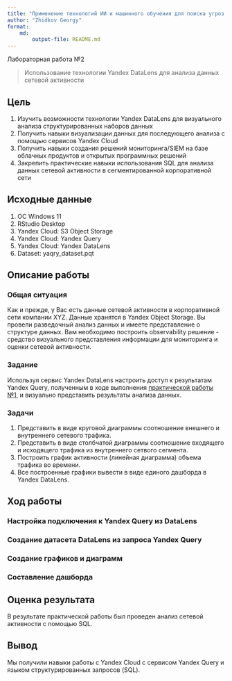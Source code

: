 ```yaml
---
title: "Применение технологий ИИ и машинного обучения для поиска угроз ИБ"
author: "Zhidkov Georgy"
format: 
    md:
        output-file: README.md
---
```


Лабораторная работа №2

> Использование технологии Yandex DataLens для анализа данных сетевой активности

## Цель

1.  Изучить возможности технологии Yandex DataLens для визуального анализа структурированных наборов данных
2.  Получить навыки визуализации данных для последующего анализа с помощью сервисов Yandex Cloud
3.  Получить навыки создания решений мониторинга/SIEM на базе облачных продуктов и открытых программных решений
4.  Закрепить практические навыки использования SQL для анализа данных сетевой активности в сегментированной корпоративной сети

## Исходные данные

1.  ОС Windows 11
2.  RStudio Desktop
3.  Yandex Cloud: S3 Object Storage
4.  Yandex Cloud: Yandex Query
5.  Yandex Cloud: Yandex DataLens
6.  Dataset: yaqry_dataset.pqt

## Описание работы

### Общая ситуация

Как и прежде, у Вас есть данные сетевой активности в корпоративной сети компании XYZ. Данные хранятся в Yandex Object Storage. Вы провели разведочный анализ данных и имеете представление о структуре данных. Вам необходимо построить observability решение - средство визуального представления информации для мониторинга и оценки сетевой активности.

### Задание

Используя сервис Yandex DataLens настроить доступ к результатам Yandex Query, полученным в ходе выполнения [практической работы №1](../lab1), и визуально представить результаты анализа данных.

### Задачи

1.  Представить в виде круговой диаграммы соотношение внешнего и внутреннего сетевого трафика.
2.  Представить в виде столбчатой диаграммы соотношение входящего и исходящего трафика из внутреннего сетвого сегмента.
3.  Построить график активности (линейная диаграмма) объема трафика во времени.
4.  Все построенные графики вывести в виде единого дашборда в Yandex DataLens.

## Ход работы

### Настройка подключения к Yandex Query из DataLens

### Создание датасета DataLens из запроса Yandex Query

### Создание графиков и диаграмм

### Составление дашборда

## Оценка результата

В результате практической работы был проведен анализ сетевой активности с помощью SQL.

## Вывод

Мы получили навыки работы с Yandex Cloud с сервисом Yandex Query и языком структурированных запросов (SQL).
